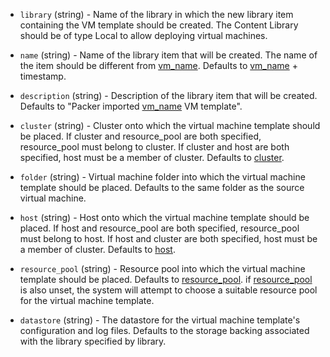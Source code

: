 <!-- Code generated from the comments of the ContentLibraryDestinationConfig struct in builder/vsphere/common/step_import_to_content_library.go; DO NOT EDIT MANUALLY -->

- `library` (string) - Name of the library in which the new library item containing the VM template should be created.
  The Content Library should be of type Local to allow deploying virtual machines.

- `name` (string) - Name of the library item that will be created. The name of the item should be different from [vm_name](#vm_name).
  Defaults to [vm_name](#vm_name) + timestamp.

- `description` (string) - Description of the library item that will be created. Defaults to "Packer imported [vm_name](#vm_name) VM template".

- `cluster` (string) - Cluster onto which the virtual machine template should be placed.
  If cluster and resource_pool are both specified, resource_pool must belong to cluster.
  If cluster and host are both specified, host must be a member of cluster.
  Defaults to [cluster](#cluster).

- `folder` (string) - Virtual machine folder into which the virtual machine template should be placed.
  Defaults to the same folder as the source virtual machine.

- `host` (string) - Host onto which the virtual machine template should be placed.
  If host and resource_pool are both specified, resource_pool must belong to host.
  If host and cluster are both specified, host must be a member of cluster.
  Defaults to [host](#host).

- `resource_pool` (string) - Resource pool into which the virtual machine template should be placed.
  Defaults to [resource_pool](#resource_pool). if [resource_pool](#resource_pool) is also unset,
  the system will attempt to choose a suitable resource pool for the virtual machine template.

- `datastore` (string) - The datastore for the virtual machine template's configuration and log files.
  Defaults to the storage backing associated with the library specified by library.
